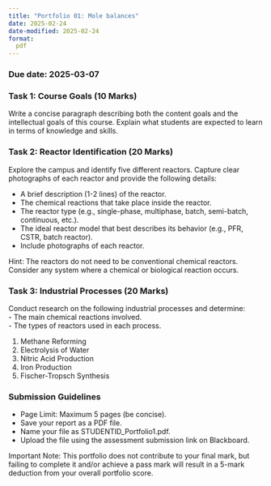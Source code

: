 ```yaml
---
title: "Portfolio 01: Mole balances"
date: 2025-02-24
date-modified: 2025-02-24
format:
  pdf
---
```


### Due date: 2025-03-07

### Task 1: Course Goals (10 Marks)  
Write a concise paragraph describing both the content goals and the
intellectual goals of this course. Explain what students are expected to learn
in terms of knowledge and skills.  

### Task 2: Reactor Identification (20 Marks)  
Explore the campus and identify five different reactors. Capture clear
photographs of each reactor and provide the following details:  

- A brief description (1-2 lines) of the reactor.  
- The chemical reactions that take place inside the reactor.  
- The reactor type (e.g., single-phase, multiphase, batch, semi-batch, continuous, etc.).  
- The ideal reactor model that best describes its behavior (e.g., PFR, CSTR, batch reactor).  
- Include photographs of each reactor.  

Hint: The reactors do not need to be conventional chemical reactors.
Consider any system where a chemical or biological reaction occurs.  

### Task 3: Industrial Processes (20 Marks)  
Conduct research on the following industrial processes and determine:  
- The main chemical reactions involved.  
- The types of reactors used in each process.  

1. Methane Reforming  
2. Electrolysis of Water  
3. Nitric Acid Production  
4. Iron Production  
5. Fischer-Tropsch Synthesis  

### Submission Guidelines  

- Page Limit: Maximum 5 pages (be concise).  
- Save your report as a PDF file.  
- Name your file as STUDENTID_Portfolio1.pdf.  
- Upload the file using the assessment submission link on Blackboard.  

Important Note: This portfolio does not contribute to your final mark, but
failing to complete it and/or achieve a pass mark will result in a 5-mark
deduction from your overall portfolio score.

